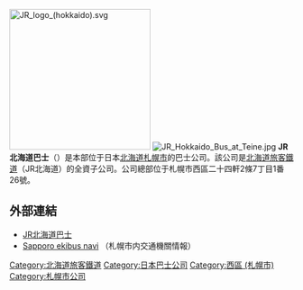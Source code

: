 {{Infobox company
| name = JR北海道巴士
| name_en = JR Hokkaido Bus Company
| native_name = ジェイ・アール北海道バス
| trading_name = JR北海道バス
| type = [[股份有限公司|股份有限公司]]（非上市）
| predecessor = 北海道旅客鐵道自動車事業部
| foundation = 1999年11月1日
| location = {{JPN}}[[北海道|北海道]]<BR>[[札幌市|札幌市]][[西區_(札幌市)|西區]]二十四軒2条7丁目1-26
| key_people = 小玉宏文 
| industry = {{link-jp|運輸業|運輸業}}
| assets = {{decrease}}141.32億日圓<small>（2018年3月）</small>
| revenue = {{decrease}}83.13億日圓<small>（2018年3月）</small>
| operating_income = 6.89億日圓<small>（2018年3月）</small>
| net_income = {{decrease}}4.59億日圓<small>（2018年3月）</small>
| capital = 30億日圓<small>（2017年3月至今）</small>
| parent = [[北海道旅客鐵道|北海道旅客鐵道]]
| accounting_period = 3月31日
| homepage = http://www.jrhokkaidobus.com/
}}
[[File:JR_logo_(hokkaido).svg|250px]]
[[File:JR_Hokkaido_Bus_at_Teine.jpg|thumb]]
'''JR北海道巴士'''（{{lang-ja|ジェイ・アール北海道バス}}）是本部位于日本[[北海道|北海道]][[札幌市|札幌市]]的巴士公司。該公司是[[北海道旅客鐵道|北海道旅客鐵道]]（JR北海道）的全資子公司。公司總部位于札幌市西區二十四軒2條7丁目1番26號。

== 外部連結 ==
*[https://web.archive.org/web/20151204202854/http://www.jrhokkaidobus.com/ JR北海道巴士] {{jp}}
*[http://ekibus.city.sapporo.jp/ Sapporo ekibus navi] {{Wayback|url=http://ekibus.city.sapporo.jp/ |date=20210127011636 }}（札幌市内交通機關情報）

{{commonscat|JR Hokkaido Bus}}
{{JR}}
{{japan-company-stub}}
{{Transp-stub}}

[[Category:北海道旅客鐵道|Category:北海道旅客鐵道]]
[[Category:日本巴士公司|Category:日本巴士公司]]
[[Category:西區_(札幌市)|Category:西區 (札幌市)]]
[[Category:札幌市公司|Category:札幌市公司]]